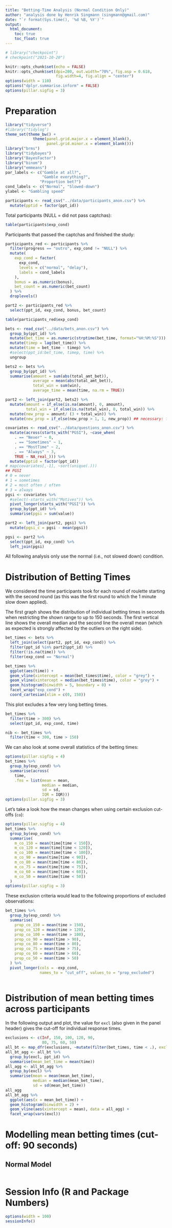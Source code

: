 ```yaml
---
title: "Betting-Time Analysis (Normal Condition Only)"
author: "analysis done by Henrik Singmann (singmann@gmail.com)"
date: "`r format(Sys.time(), '%d %B, %Y')`"
output: 
  html_document:
    toc: true
    toc_float: true
---
```


```r
# library("checkpoint")
# checkpoint("2021-10-20")

knitr::opts_chunk$set(echo = FALSE)
knitr::opts_chunk$set(dpi=200, out.width="70%", fig.asp = 0.618,
                      fig.width=4, fig.align = "center")
options(width = 110)
options("dplyr.summarise.inform" = FALSE)
options(pillar.sigfig = 3)

```


# Preparation

```r
library("tidyverse")
#library("tidylog")
theme_set(theme_bw() + 
            theme(panel.grid.major.x = element_blank(), 
                  panel.grid.minor.x = element_blank()))
library("brms")
library("tidybayes")
library("BayesFactor")
library("binom")
library("emmeans")
par_labels <- c("Gamble at all?", 
                "Gamble everything?", 
               "Proportion bet?")
cond_labels <- c("Normal", "Slowed-down")
ylabel <- "Gambling speed"
```


```r
participants <- read_csv("../data/participants_anon.csv") %>% 
  mutate(pptid = factor(ppt_id))
```

Total participants (NULL = did not pass captchas):

```r
table(participants$exp_cond)
```

Participants that passed the captchas and finished the study:

```r
participants_red <- participants %>% 
  filter(progress == "outro", exp_cond != "NULL") %>% 
  mutate(
    exp_cond = factor(
      exp_cond, 
      levels = c("normal", "delay"),
      labels = cond_labels
    ),
    bonus = as.numeric(bonus), 
    bet_count = as.numeric(bet_count)
  ) %>% 
  droplevels()

part2 <- participants_red %>% 
  select(ppt_id, exp_cond, bonus, bet_count)

table(participants_red$exp_cond)
```

```r
bets <- read_csv("../data/bets_anon.csv") %>% 
  group_by(ppt_id) %>% 
  mutate(bet_time = as.numeric(strptime(bet_time, format="%H:%M:%S"))) %>% 
  mutate(timep = lag(bet_time)) %>% 
  mutate(time = bet_time - timep) %>% 
  #select(ppt_id:bet_time, timep, time) %>% 
  ungroup

bets2 <- bets %>% 
  group_by(ppt_id) %>% 
  summarise(amount = sum(abs(total_amt_bet)), 
            average = mean(abs(total_amt_bet)),
            total_win = sum(win), 
            average_time = mean(time, na.rm = TRUE)) 

part2 <- left_join(part2, bets2) %>% 
  mutate(amount = if_else(is.na(amount), 0, amount),
         total_win = if_else(is.na(total_win), 0, total_win)) %>% 
  mutate(new_prop = amount/ (3 + total_win)) %>% 
  mutate(new_prop = if_else(new_prop > 1, 1, new_prop)) ## necessary: few values are just above 1
```

```r

covariates <- read_csv("../data/questions_anon.csv") %>% 
  mutate(across(starts_with("PGSI"), ~case_when(
    . == "Never" ~ 0,
    . == "Sometimes" ~ 1,
    . == "MostTime" ~ 2, 
    . == "Always" ~ 3, 
    TRUE ~ NA_real_))) %>% 
  mutate(pptid = factor(ppt_id)) 
# map(covariates[,-1], ~sort(unique(.)))
## PGSI
# 0 = never
# 1 = sometimes
# 2 = most often / often
# 3 = always
pgsi <- covariates %>% 
  #select(-starts_with("Motives")) %>% 
  pivot_longer(starts_with("PGSI")) %>% 
  group_by(ppt_id) %>% 
  summarise(pgsi = sum(value))

part2 <- left_join(part2, pgsi) %>% 
  mutate(pgsi_c = pgsi - mean(pgsi))

pgsi <- part2 %>% 
  select(ppt_id, exp_cond) %>% 
  left_join(pgsi)
```

All following analysis only use the normal (i.e., not slowed down) condition.

# Distribution of Betting Times 

We considered the time participants took for each round of roulette starting with the second round (as this was the first round to which the 1 minute slow down applied).

The first graph shows the distribution of individual betting times in seconds when restricting the shown range to up to 150 seconds. The first vertical line shows the overall median and the second line the overall mean (which as expected is strongly affected by the outliers on the right side).

```r
bet_times <- bets %>% 
  left_join(select(part2, ppt_id, exp_cond)) %>% 
  filter(ppt_id %in% part2$ppt_id) %>% 
  filter(!is.na(time)) %>% 
  filter(exp_cond == "Normal")

bet_times %>% 
  ggplot(aes(time)) +
  geom_vline(xintercept = mean(bet_times$time), color = "grey") +
  geom_vline(xintercept = median(bet_times$time), color = "grey") +
  geom_histogram(binwidth = 5, boundary = 0) +
  facet_wrap("exp_cond") +
  coord_cartesian(xlim = c(0, 150))
```

This plot excludes a few very long betting times.

```r
bet_times %>% 
  filter(time > 300) %>% 
  select(ppt_id, exp_cond, time)

nib <- bet_times %>% 
  filter(time < 300, time > 150)


```

We can also look at some overall statistics of the betting times:
```r
options(pillar.sigfig = 4)
bet_times %>% 
  group_by(exp_cond) %>% 
  summarise(across(
    time, 
    .fns = list(mean = mean, 
                median = median, 
                sd = sd, 
                IQR = IQR)))
options(pillar.sigfig = 3)
```

Let's take a look how the mean changes when using certain exclusion cut-offs (`co`):


```r
options(pillar.sigfig = 4)
bet_times %>% 
  group_by(exp_cond) %>% 
  summarise(
    m_co_150 = mean(time[time < 150]),
    m_co_120 = mean(time[time < 120]),
    m_co_100 = mean(time[time < 100]),
    m_co_90 = mean(time[time < 90]),
    m_co_80 = mean(time[time < 80]),
    m_co_75 = mean(time[time < 75]),
    m_co_60 = mean(time[time < 60]),
    m_co_50 = mean(time[time < 50])
  )
options(pillar.sigfig = 3)
```

These exclusion criteria would lead to the following proportions of excluded observations:

```r
bet_times %>% 
  group_by(exp_cond) %>% 
  summarise(
    prop_co_150 = mean(time > 150),
    prop_co_120 = mean(time > 120),
    prop_co_100 = mean(time > 100),
    prop_co_90 = mean(time > 90),
    prop_co_80 = mean(time > 80),
    prop_co_75 = mean(time > 75),
    prop_co_60 = mean(time > 60),
    prop_co_50 = mean(time > 50)
  ) %>% 
  pivot_longer(cols = -exp_cond, 
               names_to = "cut_off", values_to = "prop_excluded")
  

```

# Distribution of mean betting times across participants

In the following output and plot, the value for `excl` (also given in the panel header) gives the cut-off for individual response times.

```r

exclusions <- c(Inf, 150, 100, 120, 90,
                80, 75, 60, 50)
all_bt <- map_dfr(exclusions, ~mutate(filter(bet_times, time < .), excl = .))
all_bt_agg <- all_bt %>% 
  group_by(excl, ppt_id) %>% 
  summarise(mean_bet_time = mean(time)) 
all_agg <- all_bt_agg %>% 
  group_by(excl) %>% 
  summarise(mean = mean(mean_bet_time),
            median = median(mean_bet_time),
            sd = sd(mean_bet_time))
all_agg
all_bt_agg %>% 
  ggplot(aes(x = mean_bet_time)) +
  geom_histogram(binwidth = 2) +
  geom_vline(aes(xintercept = mean), data = all_agg) +
  facet_wrap(vars(excl))
```

# Modelling mean betting times (cut-off: 90 seconds)

## Normal Model

```r

```


# Session Info (R and Package Numbers)

```r
options(width = 100)
sessionInfo()
```


